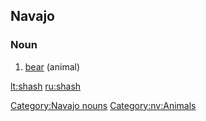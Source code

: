 ==Navajo==
{{wikipedia|lang=nv}}
===Noun===
{{infl|nv|noun}}

# [[bear]] (animal)

[[Category:Navajo nouns]]
[[Category:nv:Animals]]

[[lt:shash]]
[[ru:shash]]